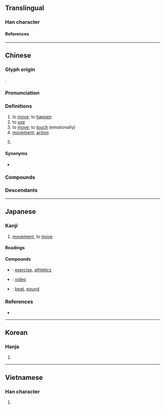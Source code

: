 {{also|动|働|重力}}
{{character info}}
==Translingual==

===Han character===
{{Han char|rn=19|rad=力|as=09|sn=11|four=24127|canj=HGKS|ids=⿰重力}}

====References====
{{Han ref|kx=0148.140|dkj=02390|dj=0333.240|hdz=10375.060|uh=52D5}}

----

==Chinese==
{{zh-forms|s=动|alt=𨔝,㣫}}

===Glyph origin===
{{Han etym}}
{{Han compound|重|力|c1=p|c2=s|t2=strength|ls=psc}}.

===Pronunciation===
{{zh-pron
|m=dòng
|ma=y
|dg=дун3
|c=dung6
|g=tung5
|h=pfs=thûng/thung;gd=tung1/tung4
|j=dung3
|mb=dòng
|md=dông
|mn=qz:tǎng/tw,xm,zz:tāng/qz:tǒng/tw,xm,zz:tōng
|mn_note=tǎng/tāng - vernacular; tǒng/tōng - literary
|mn-t=tang6/dang6/dong6
|mn-t_note=dang6/tang6 - vernacular; dong6 - literary
|x=dong5/dong4
|x_note=dong5 - vernacular; dong4 - literary
|w=3don
|mc=y
|oc=y
|cat=v,n
}}

===Definitions===
{{zh-hanzi}}

# to [[move]]; to [[happen]]
# to [[use]]
# to [[move]]; to [[touch]] (emotionally)
# [[movement]]; [[action]]
# {{lb|zh|grammar}} {{zh-abbrev|動詞|[[verb]]}}

====Synonyms====
* {{qualifier|Cantonese|to move}} {{zh-l|喐|tr=juk1}}

===Compounds===
{{zh-der|動不動|動不得|動亂|動人:moving, touching|動人心弦|動作:action, movement, motion|動作片|動兵|動刑|動力|動力學|動力機|動勁兒|動口|動向|動員:to mobilise|動問:to query|動嘴|動土|動工|動彈|動心|動心眼兒|動念|動怒|動情|動感|動態|動態助詞|動手:to touch/hit/get to work|動手動腳|動手術|動換|動搖|動支|動機:motive, intention|動武|動氣|動滑輪|動火|動物:animal|動物園:zoo|動物學:zoology|動物油|動物澱粉|動物纖維|動產|動用|動畫|動畫片|動目|動窩|動筆|動粗|動聽|動肝火|動能|動脈:artery|動脈硬化|動脈輸血|動腦筋|動蕩:turbulent, unrest|動詞:verb|動議|動身:to start, to set out|動輒|動輪|動轉|動量|動量詞|動電學|動靜:movement, activity|動響|動魄驚心|不動尊|不動產|主動|主動式|主動脈|互動|互動式|他動|他動詞|傳動|傳動帶|傳動比|傾動|內動詞|出動|制動器|助動詞|動事|動使|動刀|動刀兵|動勁|動勞|動勢|動名詞|動員令|動因|動容|動干戈|動息|動情素|動意|動憚|動手腳|動撣|動植物|動止|動漫畫|動煩|動熱|動物膠|動盪|動脈瘤|動腦|動興|動舌|動遷戶|動魄|勞動|勞動力|勞動日|勞動節|勞動者|半自動|原動力|反動|同動詞|哄動|地動|地動儀|外動詞|大動亂|大動作|大動脈|天動說|好動|妄動|小動作|帶動|帶動唱|引動|律動|律動感|心動|快動作|悸動|感動|慢動作|扇動|打動|扭動|抖動|抽動|拂動|拱動|挑動|挪動|挫動|振動|掀動|推動|揮動|搏動|搐動|搖動|搬動|撥動|撩動|撼動|擺動|擺動波|擾動|攪動|改動|啟動|晃動|暴動|更動|橈動脈|機動|機動性|歆動|泛動|波動|洶動|活動|流動|流動性|浮動|減動|滑動|滑動面|滾動|激動|烘動|煽動|牽動|生動|異動|發動|發動機|盲動|移動|竄動|策動|總動員|翕動|翻動|聳動|肺動脈|胎動|能動|脈動|脈動星|自動|自動化|自動門|興動|舉動|舞動|萌動|蟻動|蠕動|蠢動|行動|行動派|衝動|被動|被動式|觸動|說動|調動|譟動|警動|變動|賣動|走動|起動|起動器|跳動|躁動|躍動|轉動|轟動|運動|運動員|運動場|運動家|運動會|運動衫|運動鞋|過動兒|那動|閃動|開動|雷動|電動|電動機|電動車|震動|靈動|章動|響動兒|頸動脈|顫動|風動|飄動|騷動|驅動|驚動|鬆動|鬧動|鬨動|魄動|鼓動|攝動|意動用法|一舉一動|不為所動|大動肝火|大動干戈|勞師動眾|使動|巋然不動}}

===Descendants===
{{CJKV||どう|동|động}}

{{zh-cat|Beginning}}

----

==Japanese==

===Kanji===
{{ja-kanji|grade=3|rs=力09}}

# [[movement]], to [[move]]

====Readings====
{{ja-readings
|goon=ず<づ
|kanon=とう<とう
|kanyoon=どう<どう
|kun=うご-く, うご-かす, うご-き, やや-もすれば
|nanori=るぎ, いつ
}}

====Compounds====
{{der-top|Compounds}}
* {{ja-r|運%動|うん%どう}}: [[exercise]], [[athletics]]
* {{ja-r|動%画|どう%が}}: [[video]]
* {{ja-r|鼓%動|こ%どう}}: [[beat]], [[pound]]
{{der-bottom}}

===References===
* {{R:DKJ|動}}

----

==Korean==

===Hanja===
{{ko-hanja|[[움직이다|움직일]]|동}}

# {{hanja form of|동|[[move]]}}

----

==Vietnamese==

===Han character===
{{vi-readings|reading=[[động]], [[đụng]]|rs=力09}}

# {{rfdef|vi|sort=力09}}